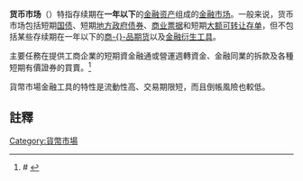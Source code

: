 {{NoteTA|G1=Economics}}

'''货币市场'''（{{lang-en|Money Market}}）特指存续期在'''一年以下'''的[[金融资产|金融资产]]组成的[[金融市场|金融市场]]。一般来说，货币市场包括短期[[国债|国债]]、短期[[地方政府债券|地方政府债券]]、[[商业票据|商业票据]]和短期[[大额可转让存单|大额可转让存单]]，但不包括某些存续期在一年以下的[[期貨|商-{}-品期货]]以及[[金融衍生工具|金融衍生工具]]。

主要任務在提供工商企業的短期資金融通或營運週轉資金、金融同業的拆款及各種短期有價證券的買賣。<ref name="iiroc"># {{Cite book| author =| title =《投資型保險商品》業務員訓練教材| location =[[台灣|台灣]]| publisher =財團法人保險事業發展中心| date =2001年7月| pages =p.81| ISBN =957-30546-6-3| accessdate =2012年6月28日| url =http://www.iiroc.org.tw| language =zh-tw| quote =| deadurl =yes| archiveurl =https://web.archive.org/web/20141218121349/http://iiroc.org.tw/| archivedate =2014年12月18日}}</ref>

貨幣市場金融工具的特性是流動性高、交易期限短，而且倒帳風險也較低。

== 註釋 ==
{{Reflist}}

{{金融市场}}
{{市场}}
{{Economy-stub}}
{{Authority control}}
[[Category:貨幣市場|Category:貨幣市場]]